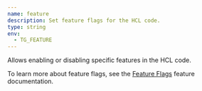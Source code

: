 ```yaml
---
name: feature
description: Set feature flags for the HCL code.
type: string
env:
  - TG_FEATURE
---
```


Allows enabling or disabling specific features in the HCL code.

To learn more about feature flags, see the [Feature Flags](/docs/features/runtime-control#feature-flags) feature documentation.
